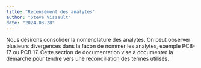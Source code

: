 ```yaml
---
title: "Recensement des analytes"
author: "Steve Vissault"
date: "2024-03-28"
---
```


Nous désirons consolider la nomenclature des analytes. On peut observer plusieurs divergences dans la facon de nommer les analytes, exemple PCB-17 ou PCB 17. Cette section de documentation vise à documenter la démarche pour tendre vers une réconciliation des termes utilisés.

```R

```